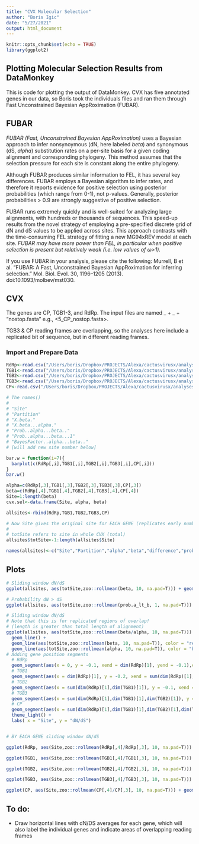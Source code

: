 ```yaml
---
title: "CVX Molecular Selection"
author: "Boris Igic"
date: "5/27/2021"
output: html_document
---
```


```r
knitr::opts_chunk$set(echo = TRUE)
library(ggplot2)
```

## Plotting Molecular Selection Results from DataMonkey

This is code for plotting the output of DataMonkey. CVX has five annotated genes in our data, so Boris took the individuals files and ran them through Fast Unconstrained Bayesian AppRoximation (FUBAR).

## FUBAR

*FUBAR (Fast, Unconstrained Bayesian AppRoximation)* uses a Bayesian approach to infer nonsynoymous (dN, here labeled *beta*) and synonymous (dS, *alpha*) substitution rates on a per-site basis for a given coding alignment and corresponding phylogeny. This method assumes that the selection pressure for each site is constant along the entire phylogeny.

Although FUBAR produces similar information to FEL, it has several key differences. FUBAR employs a Bayesian algorithm to infer rates, and therefore it reports evidence for positive selection using posterior probabilities (which range from 0-1), not p-values. Generally, posterior probabilities > 0.9 are strongly suggestive of positive selection.

FUBAR runs extremely quickly and is well-suited for analyzing large alignments, with hundreds or thousands of sequences. This speed-up results from the novel strategy of employing a pre-specified discrete grid of dN and dS values to be applied across sites. This approach contrasts with the time-consuming FEL strategy of fitting a new MG94xREV model at each site. *FUBAR may have more power than FEL, in particular when positive selection is present but relatively weak (i.e. low values of ω>1).*

If you use FUBAR in your analysis, please cite the following: Murrell, B et al. "FUBAR: A Fast, Unconstrained Bayesian AppRoximation for inferring selection." Mol. Biol. Evol. 30, 1196–1205 (2013).  doi:10.1093/molbev/mst030.

## CVX 

The genes are CP, TGB1-3, and RdRp. The input files are named <gene order number>_ + <gene-name>_ + "nostop.fasta"
e.g., <5_CP_nostop.fasta>. 

TGB3 & CP reading frames are overlapping, so the analyses here include a replicated bit of sequence, but in different reading frames.

### Import and Prepare Data

```r
RdRp<-read.csv("/Users/boris/Dropbox/PROJECTS/Alexa/cactusvirusx/analyses/CVX-selection/FUBAR/RdRp_60961fdc238adf71a515f4a8/datamonkey-table.csv")
TGB1<-read.csv("/Users/boris/Dropbox/PROJECTS/Alexa/cactusvirusx/analyses/CVX-selection/FUBAR/TGB1_6096ed5d238adf71a5160d3b/datamonkey-table.csv")
TGB2<-read.csv("/Users/boris/Dropbox/PROJECTS/Alexa/cactusvirusx/analyses/CVX-selection/FUBAR/TGB2_6096f188238adf71a5160e3e/datamonkey-table.csv")
TGB3<-read.csv("/Users/boris/Dropbox/PROJECTS/Alexa/cactusvirusx/analyses/CVX-selection/FUBAR/TGB3_6096f1c9238adf71a5160e9e/datamonkey-table.csv")
CP<-read.csv("/Users/boris/Dropbox/PROJECTS/Alexa/cactusvirusx/analyses/CVX-selection/FUBAR/CP_6096240f238adf71a515f5a1/datamonkey-table.csv")

# The names()
# 
# "Site"
# "Partition"
# "X.beta."
# "X.beta...alpha."
# "Prob..alpha...beta.."
# "Prob..alpha...beta...1"
# "BayesFactor..alpha...beta.."
# [will add new site number below]

bar.w = function(i=7){
  barplot(c(RdRp[,i],TGB1[,i],TGB2[,i],TGB3[,i],CP[,i]))
}
bar.w()

alpha=c(RdRp[,3],TGB1[,3],TGB2[,3],TGB3[,3],CP[,3])
beta=c(RdRp[,4],TGB1[,4],TGB2[,4],TGB3[,4],CP[,4])
Site=1:length(beta)
cvx.sel<-data.frame(Site, alpha, beta)

allsites<-rbind(RdRp,TGB1,TGB2,TGB3,CP)

# Now Site gives the original site for EACH GENE (replicates early numbers)
#
# totSite refers to site in whole CVX (total)
allsites$totSite<-1:length(allsites$Site)

names(allsites)<-c("Site","Partition","alpha","beta","difference","prob.a_gt_b","prob.a_lt_b","BayesFactor.a_lt_b","totSite")
```

## Plots

```r
# Sliding window dN/dS
ggplot(allsites, aes(totSite,zoo::rollmean(beta, 10, na.pad=T))) + geom_line() + theme_bw() + labs( x = "Site", y = "Beta")

# Probability dN > dS
ggplot(allsites, aes(totSite,zoo::rollmean(prob.a_lt_b, 1, na.pad=T))) + geom_line() + theme_light() + labs( x = "Site", y = "prob.a_lt_b")

# Sliding window dN/dS
# Note that this is for replicated regions of overlap!
# (length is greater than total length of alignment)
ggplot(allsites, aes(totSite,zoo::rollmean(beta/alpha, 10, na.pad=T))) + 
  geom_line() + 
  geom_line(aes(totSite,zoo::rollmean(beta, 10, na.pad=T)), color = "red", linetype = "dotted") +
  geom_line(aes(totSite,zoo::rollmean(alpha, 10, na.pad=T)), color = "blue", linetype = "dotted") + 
# Adding gene position segments
  # RdRp
  geom_segment(aes(x = 0, y = -0.1, xend = dim(RdRp)[1], yend = -0.1),color = "gray") +
  # TGB1
  geom_segment(aes(x = dim(RdRp)[1], y = -0.2, xend = sum(dim(RdRp)[1],dim(TGB1)[1]), yend = -0.2), color = "gray") +
  # TGB2
  geom_segment(aes(x = sum(dim(RdRp)[1],dim(TGB1)[1]), y = -0.1, xend = sum(dim(RdRp)[1],dim(TGB1)[1],dim(TGB2)[1]), yend = -0.1), color = "grey") +
  # TGB3
  geom_segment(aes(x = sum(dim(RdRp)[1],dim(TGB1)[1],dim(TGB2)[1]), y = -0.2, xend = sum(dim(RdRp)[1],dim(TGB1)[1],dim(TGB2)[1],dim(TGB3)[1]), yend = -0.2), color = "grey") +
  # CP
  geom_segment(aes(x = sum(dim(RdRp)[1],dim(TGB1)[1],dim(TGB2)[1],dim(TGB3)[1]), y = -0.1, xend = sum(dim(RdRp)[1],dim(TGB1)[1],dim(TGB2)[1],dim(TGB3)[1],dim(CP)[1]), yend = -0.1), color = "grey") +
  theme_light() + 
  labs( x = "Site", y = "dN/dS")


# BY EACH GENE sliding window dN/dS

ggplot(RdRp, aes(Site,zoo::rollmean(RdRp[,4]/RdRp[,3], 10, na.pad=T))) + geom_line() + theme_light() + labs( x = "Site", y = "dN/dS")

ggplot(TGB1, aes(Site,zoo::rollmean(TGB1[,4]/TGB1[,3], 10, na.pad=T))) + geom_line() + theme_light() + labs( x = "Site", y = "dN/dS")

ggplot(TGB2, aes(Site,zoo::rollmean(TGB2[,4]/TGB2[,3], 10, na.pad=T))) + geom_line() + theme_light() + labs( x = "Site", y = "dN/dS")

ggplot(TGB3, aes(Site,zoo::rollmean(TGB3[,4]/TGB3[,3], 10, na.pad=T))) + geom_line() + theme_light() + labs( x = "Site", y = "")

ggplot(CP, aes(Site,zoo::rollmean(CP[,4]/CP[,3], 10, na.pad=T))) + geom_line() + theme_light() + labs( x = "Site", y = "")
```



## To do: 

- Draw horizontal lines with dN/DS averages for each gene, which will also label the individual genes and indicate areas of overlapping reading frames
